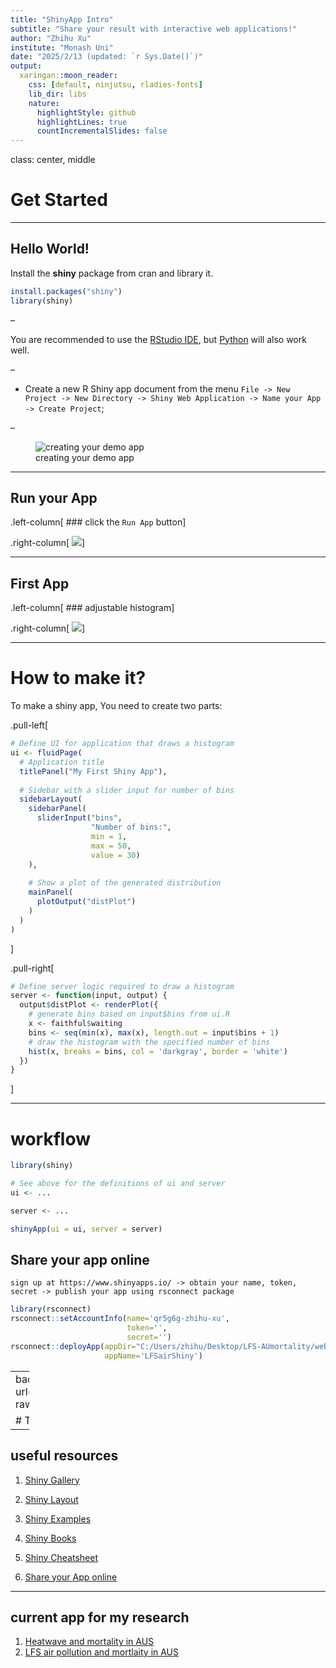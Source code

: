---
title: "ShinyApp Intro"
subtitle: "Share your result with interactive web applications!"
author: "Zhihu Xu"
institute: "Monash Uni"
date: "2025/2/13 (updated: `r Sys.Date()`)"
output:
  xaringan::moon_reader:
    css: [default, ninjutsu, rladies-fonts]
    lib_dir: libs
    nature:
      highlightStyle: github
      highlightLines: true
      countIncrementalSlides: false
---

class: center, middle

# Get Started

---

## Hello World!

Install the **shiny** package from cran and library it.

```{r eval=FALSE, tidy=FALSE}
install.packages("shiny")
library(shiny)
```

--

You are recommended to use the [RStudio IDE](https://www.rstudio.com/products/rstudio/), but [Python](https://shiny.posit.co/py/) will also work well.

--

- Create a new R Shiny app document from the menu `File -> New Project -> New Directory -> Shiny Web Application -> Name your App -> Create Project`;         

--

![creating your demo app](fig/setupApp.png)

              
---

## Run your App         

.left-column[
### click the `Run App` button
]

.right-column[
![](fig/runApp.png)
]


---

## First App

.left-column[
### adjustable histogram
]

.right-column[
![](fig/shinyDemo.png)
]


---

# How to make it?      

To make a shiny app, You need to create two parts:

.pull-left[
```{r eval=FALSE}
# Define UI for application that draws a histogram
ui <- fluidPage(
  # Application title
  titlePanel("My First Shiny App"),
  
  # Sidebar with a slider input for number of bins
  sidebarLayout(
    sidebarPanel(
      sliderInput("bins",
                  "Number of bins:",
                  min = 1,
                  max = 50,
                  value = 30)
    ),
    
    # Show a plot of the generated distribution
    mainPanel(
      plotOutput("distPlot")
    )
  )
)
```

]

.pull-right[
```{r eval=FALSE}
# Define server logic required to draw a histogram
server <- function(input, output) {
  output$distPlot <- renderPlot({
    # generate bins based on input$bins from ui.R
    x <- faithful$waiting
    bins <- seq(min(x), max(x), length.out = input$bins + 1)
    # draw the histogram with the specified number of bins
    hist(x, breaks = bins, col = 'darkgray', border = 'white')
  })
}
```
]


---

# workflow     

```{r eval=FALSE}
library(shiny)

# See above for the definitions of ui and server
ui <- ...

server <- ...

shinyApp(ui = ui, server = server)
```


## Share your app online   
`sign up at https://www.shinyapps.io/ -> obtain your name, token, secret -> publish your app using rsconnect package`                                     

```{r eval=FALSE}
library(rsconnect)
rsconnect::setAccountInfo(name='qr5g6g-zhihu-xu',
                          token='',
                          secret='')
rsconnect::deployApp(appDir="C:/Users/zhihu/Desktop/LFS-AUmortality/website/LFSairShiny",
                     appName='LFSairShiny')
```



---
background-image: url(https://github.com/zhihu3456/funnypics/blob/main/draw_owl.png?raw=true)   
background-size: contain
class: center, top
      
# Thanks for your attention!



---

## useful resources      

1. [Shiny Gallery](https://shiny.rstudio.com/gallery)

2. [Shiny Layout](https://shiny.posit.co/r/layouts/)

3. [Shiny Examples](https://github.com/rstudio/shiny-examples)   

4. [Shiny Books](https://mastering-shiny.org/)    

5. [Shiny Cheatsheet](https://shiny.posit.co/r/articles/start/cheatsheet/)

6. [Share your App online](https://www.shinyapps.io/admin/#/dashboard)


---



## current app for my research         

1. [Heatwave and mortality in AUS](https://qr5g6g-zhihu-xu.shinyapps.io/hwshiny/)    
2. [LFS air pollution and mortlaity in AUS](https://qr5g6g-zhihu-xu.shinyapps.io/LFSairShiny/)        






